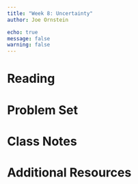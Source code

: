 ```yaml
---
title: "Week 8: Uncertainty"
author: Joe Ornstein

echo: true
message: false
warning: false
---
```


# Reading

# Problem Set

# Class Notes

# Additional Resources
